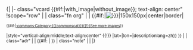 <noinclude>{|</noinclude>
|- class="vcard {{#If:{{{image|}}}|with_image|without_image}}; text-align: center"
!scope="row" | {{{id|}}}
| class="fn org" | {{{name|}}}
| {{#if:{{{image|}}}|[[File:{{{image|}}}|150x150px|center|border|{{{address|}}}]]<p class="plainlinks" style="margin: 0 auto;"><small><small>{{#if:{{{commonscat|}}}|[[:commons:Category:{{{commonscat}}}{{!}}See more images]]}}</small></p>|style="vertical-align:middle;text-align:center" {{!}}  {{UploadCampaignLink|campaign=wlm-hk-declared|id={{{id|}}}|description={{urlencode:{{#invoke:Delink|delink|{{{name|}}}}}}}|lat={{{lat|}}}|lon={{{lon|}}}|descriptionlang=zh}} }}
| {{{year|}}}
| class="adr" | <span class="locality">{{{location|}}}</span>
| {{#If: {{{lat|}}}|{{Coord|{{{lat|}}}|{{{lon|}}}|format=dms|display=inline|name=SL. No. {{{number|}}} }} }}
| class="note" | {{{description|}}}
| {{{refs|}}}<noinclude>
|}
{{documentation|content=
{{lua|模块:Delink}}
}}
</noinclude>